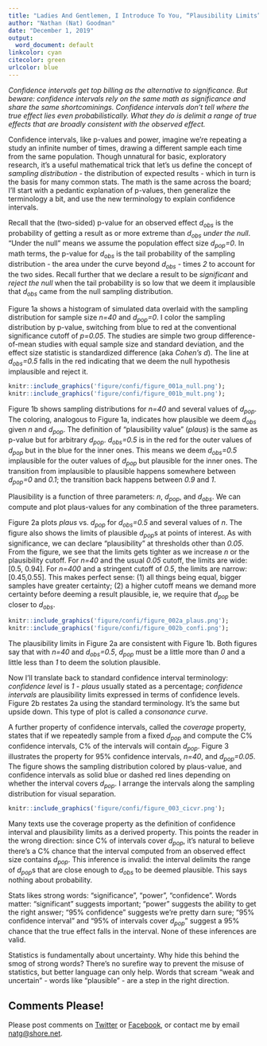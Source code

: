 ```yaml
---
title: "Ladies And Gentlemen, I Introduce To You, “Plausibility Limits”"
author: "Nathan (Nat) Goodman"
date: "December 1, 2019"
output:
  word_document: default
linkcolor: cyan
citecolor: green
urlcolor: blue
---
```


*Confidence intervals get top billing as the alternative to significance. But beware: confidence intervals rely on the same math as significance and share the same shortcominings. Confidence intervals don't tell where the true effect lies even probabilistically. What they do is delimit a range of true effects that are broadly consistent with the observed effect.*

Confidence intervals, like p-values and power, imagine we're repeating a study an infinite number of times, drawing a different sample each time from the same population. Though unnatural for basic, exploratory research, it's a useful mathematical trick that let's us define the concept of *sampling distribution* - the distribution of expected results - which in turn is the basis for many common stats. The math is the same across the board; I'll start with a pedantic explanation of p-values, then generalize the terminology a bit, and use the new terminology to explain confidence intervals.

Recall that the (two-sided) p-value for an observed effect *d~obs~* is the probability of getting a result as or more extreme than *d~obs~* *under the null*. "Under the null" means we assume the population effect size *d~pop~=0*. In math terms, the p-value for *d~obs~* is the tail probability of the sampling distribution - the area under the curve beyond *d~obs~* - times *2* to account for the two sides. Recall further that we declare a result to be *significant* and *reject the null* when the tail probability is so low that we deem it implausible that *d~obs~* came from the null sampling distribution.

Figure 1a shows a histogram of simulated data overlaid with the sampling distribution for sample size *n=40* and *d~pop~=0*. I color the sampling distribution by p-value, switching from blue to red at the conventional significance cutoff of *p=0.05*. The studies are simple two group difference-of-mean studies with equal sample size and standard deviation, and the effect size statistic is standardized difference (aka *Cohen’s d*). The line at *d~obs~=0.5* falls in the red indicating that we deem the null hypothesis implausible and reject it.

```r
knitr::include_graphics('figure/confi/figure_001a_null.png');
knitr::include_graphics('figure/confi/figure_001b_mult.png');
```

Figure 1b shows sampling distributions for *n=40* and several values of *d~pop~*. The coloring, analogous to Figure 1a, indicates how plausible we deem *d~obs~* given *n* and *d~pop~*. The definition of "plausibility value" (*plaus*) is the same as p-value but for arbitrary *d~pop~*. *d~obs~=0.5* is in the red for the outer values of *d~pop~* but in the blue for the inner ones. This means we deem *d~obs~=0.5* implausible for
the outer values of *d~pop~* but plausible for the inner ones. The transition from implausible to plausible happens somewhere between *d~pop~=0* and *0.1*; the transition back happens between *0.9* and *1*. 

Plausibility is a function of three parameters: *n*, *d~pop~*, and *d~obs~*. We can compute and plot plaus-values for any combination of the three parameters. 

Figure 2a plots *plaus* vs. *d~pop~* for *d~obs~=0.5* and several values of *n*. The figure also shows the limits of plausible *d~pop~*s at points of interest. As with significance, we can declare "plausibility" at thresholds other than *0.05*. From the figure, we see that the limits gets tighter as we increase *n* or the plausibility cutoff. For *n=40* and the usual *0.05* cutoff, the limits are wide: [0.5, 0.94]. For *n=400* and a stringent cutoff of *0.5*, the limits are narrow: [0.45,0.55]. This makes perfect sense: (1) all things being equal, bigger samples have greater certainty; (2) a higher cutoff means we demand more certainty before deeming a result plausible, ie, we require that *d~pop~* be closer to *d~obs~*.

```r
knitr::include_graphics('figure/confi/figure_002a_plaus.png');
knitr::include_graphics('figure/confi/figure_002b_confi.png');
```

The plausibility limits in Figure 2a are consistent with Figure 1b. Both figures say that with *n=40* and *d~obs~=0.5*, *d~pop~* must be a little more than *0* and a little less than *1* to deem the solution plausible.

Now I'll translate back to standard confidence interval terminology: *confidence level* is *1 - plaus* usually stated as a percentage; *confidence intervals* are plausibility limits expressed in terms of confidence levels. Figure 2b restates 2a using the standard terminology. It's the same but upside down. This type of plot is called a *consonance curve*.

A further property of confidence intervals, called the *coverage* property, states that if we repeatedly sample from a fixed *d~pop~* and compute the C% confidence intervals, C% of the intervals will contain *d~pop~*. Figure 3 illustrates the property for 95% confidence intervals, *n=40*, and *d~pop~=0.05*. The figure shows the sampling distribution colored by plaus-value, and confidence intervals as solid blue or dashed red lines depending on whether the interval covers *d~pop~*. I arrange the intervals along the sampling distribution for visual separation.

```r
knitr::include_graphics('figure/confi/figure_003_cicvr.png');
```

Many texts use the coverage property as the definition of confidence interval and plausibility limits as a derived property. This points the reader in the wrong direction: since C% of intervals cover *d~pop~*, it's natural to believe there's a C% chance that the interval computed from an observed effect size contains *d~pop~*. This inference is invalid: the interval delimits the range of *d~pop~*s that are close enough to *d~obs~* to be deemed plausible. This says nothing about probability. 

Stats likes strong words: "significance", "power", "confidence". Words matter: "significant" suggests important; "power" suggests the ability to get the right answer; "95% confidence" suggests we're pretty darn sure; "95% confidence interval" and "95% of intervals cover *d~pop~*" suggest a 95% chance that the true effect falls in the interval. None of these inferences are valid. 

Statistics is fundamentally about uncertainty. Why hide this behind the smog of strong words? There's no surefire way to prevent the misuse of statistics, but better language can only help. Words that scream "weak and uncertain" - words like "plausible" - are a step in the right direction.

## Comments Please!

Please post comments on [Twitter](https://twitter.com/gnatgoodman) or [Facebook](https://www.facebook.com/nathan.goodman.3367), or contact me by email [natg@shore.net](mailto:natg@shore.net).

